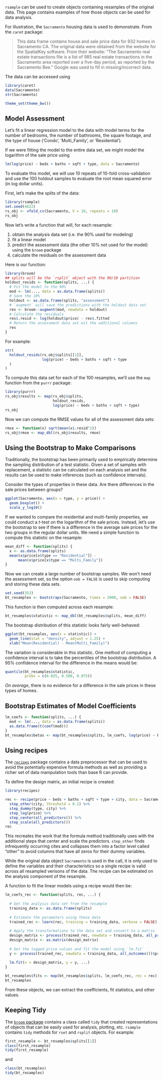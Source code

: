 
`rsample` can be used to create objects containing resamples of the original data. This page contains examples of how those objects can be used for data analysis. 

For illustration, the `Sacramento` housing data is used to demonstrate. From the `caret` package:

> This data frame contains house and sale price data for 932 homes in Sacramento CA. The original data were obtained from the website for the SpatialKey software. From their website: "The Sacramento real estate transactions file is a list of 985 real estate transactions in the Sacramento area reported over a five-day period, as reported by the Sacramento Bee." Google was used to fill in missing/incorrect data.

The data can be accessed using 

```r
library(caret)
data(Sacramento)
str(Sacramento)
```
```r
theme_set(theme_bw())
```
## Model Assessment

Let's fit a linear regression model to the data with model terms for the number of bedrooms, the number of bathrooms, the square footage, and the type of house ('Condo', 'Multi_Family', or 'Residential'). 

If we were fitting the model to the entire data set, we might model the logarithm of the sale price using
```r
lm(log(price) ~ beds + baths + sqft + type, data = Sacramento)
```
To evaluate this model, we will use 10 repeats of 10-fold cross-validation and use the 100 holdout samples to evaluate the root mean squared error (in log dollar units). 

First, let's make the splits of the data:
```r
library(rsample)
set.seed(4622)
rs_obj <- vfold_cv(Sacramento, V = 10, repeats = 10)
rs_obj
```
Now let's write a function that will, for each resample:

1. obtain the analysis data set (i.e. the 90% used for modeling)
1. fit a linear model
1. predict the assessment data (the other 10% not used for the model) using the `broom` package
1. calculate the residuals on the assessment data

Here is our function:

```r
library(broom)
## splits will be the `rsplit` object with the 90/10 partition
holdout_resids <- function(splits, ...) {
  # Fit the model to the 90%
  mod <- lm(..., data = as.data.frame(splits))
  # Save the 10%
  holdout <- as.data.frame(splits, "assessment")
  # `augment` will save the predictions with the holdout data set
  res <- broom::augment(mod, newdata = holdout)
  # Calculate the residuals
  res$.resid <- log(holdout$price) - res$.fitted
  # Return the assessment data set wit the additional columns
  res
}
```

For example: 

```r
str(
  holdout_resids(rs_obj$splits[[1]], 
                 log(price) ~ beds + baths + sqft + type
  )
)
```

To compute this data set for each of the 100 resamples, we'll use the `map` function from the `purrr` package:

```r
library(purrr)
rs_obj$results <- map(rs_obj$splits,
                      holdout_resids,
                      log(price) ~ beds + baths + sqft + type)
rs_obj
```

Now we can compute the RMSE values for all of the assessment data sets: 

```r
rmse <- function(x) sqrt(mean(x$.resid^2))
rs_obj$rmse <- map_dbl(rs_obj$results, rmse)
```

## Using the Bootstrap to Make Comparisons

Traditionally, the bootstrap has been primarily used to empirically determine the sampling distribution of a test statistic. Given a set of samples with replacement, a statistic can be calculated on each analysis set and the results can be used to make inferences (such as confidence intervals).

Consider the types of properties in these data. Are there differences in the sale prices between groups? 

```r
ggplot(Sacramento, aes(x = type, y = price)) + 
  geom_boxplot() + 
  scale_y_log10()
```

If we wanted to compare the residential and multi-family properties, we could conduct a _t_-test on the logarithm of the sale prices. Instead, let's use the bootstrap to see if there is a difference in the average sale prices for the two groups in the regular dollar units. We need a simple function to compute this statistic on the resample:

```r
mean_diff <- function(splits) {
  x <- as.data.frame(splits)
  mean(x$price[x$type == "Residential"]) - 
      mean(x$price[x$type == "Multi_Family"])     
}
```

Now we can create a large number of bootstrap samples. We won't need the assessment set, so the option `oob = FALSE` is used to skip computing and storing these data sets. 

```r
set.seed(353)
bt_resamples <- bootstraps(Sacramento, times = 2000, oob = FALSE)
```

This function is then computed across each resample:

```r
bt_resamples$statistic <- map_dbl(bt_resamples$splits, mean_diff)
```

The bootstrap distribution of this statistic looks fairly well-behaved: 

```r
ggplot(bt_resamples, aes(x = statistic)) + 
  geom_line(stat = "density", adjust = 1.25) + 
  xlab("Mean(Residential) - Mean(Multi_Family)")
```

The variation is considerable in this statistic. One method of computing a confidence interval is to take the percentiles of the bootstrap distribution. A 95% confidence interval for the difference in the means would be:

```r
quantile(bt_resamples$statistic, 
         probs = c(0.025, 0.500, 0.975))
```
_On average_, there is no evidence for a difference in the sale prices in these types of homes. 

## Bootstrap Estimates of Model Coefficients

```r
lm_coefs <- function(splits, ...) {
  mod <- lm(..., data = as.data.frame(splits))
  as.data.frame(t(coef(mod)))
}
bt_resamples$betas <- map(bt_resamples$splits, lm_coefs, log(price) ~ beds + baths + sqft + type)
```

## Using recipes

The [`recipes`](https://topepo.github.io/recipes/) package contains a data preprocessor that can be used to avoid the potentially expensive formula methods as well as providing a richer set of data manipulation tools than base R can provide. 

To define the design matrix, an initial recipe is created: 
```r
library(recipes)

rec <- recipe(price ~ beds + baths + sqft + type + city, data = Sacramento) %>%
  step_other(city, threshold = 0.1) %>%
  step_dummy(type, city) %>%
  step_log(price) %>%
  step_center(all_predictors()) %>%
  step_scale(all_predictors()) 
rec
```
This recreates the work that the formula method traditionally uses with the additional steps that center and scale the predictors. `step_other` finds infrequently occurring cites and collapses them into a factor level called "other" to avoid columns that have all zeros for their dummy variables.

While the original data object `Sacramento` is used in the call, it is only used to define the variables and their characteristics so a single recipe is valid across all resampled verisons of the data. The recipe can be estimated on the analysis component of the resample. 

A function to fit the linear models using a recipe would then be:

```r
lm_coefs_rec <- function(splits, rec, ...) {
  
  # Get the analysis data set from the resample
  training_data <- as.data.frame(splits)
  
  # Estimate the parameters using these data
  trained_rec <- learn(rec, training = training_data, verbose = FALSE)
  
  # Apply the transformations to the data set and convert to a matrix
  design_matrix <- process(trained_rec, newdata = training_data, all_predictors())
  design_matrix <- as.matrix(design_matrix)
  
  # Get the logged price values and fit the model using `lm.fit`
  y <- process(trained_rec, newdata = training_data, all_outcomes())$price
  
  lm.fit(x = design_matrix, y = y, ...)
}

bt_resamples$fits <- map(bt_resamples$splits, lm_coefs_rec, rec = rec)
bt_resamples
```
From these objects, we can extract the coefficients, fit statistics, and other values.

## Keeping Tidy

The [`broom` package](https://cran.r-project.org/package=broom) contains a class called `tidy` that created representations of objects that can be easily used for analysis, plotting, etc. `rsample` contains `tidy` methods for `rset` and `rsplit` objects. For example: 

```r
first_resample <- bt_resamples$splits[[1]]
class(first_resample)
tidy(first_resample)
```

and

```r
class(bt_resamples)
tidy(bt_resamples)
```


